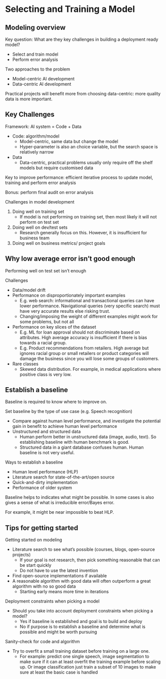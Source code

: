 # Selecting and Training a Model


## Modeling overview

Key question: What are they key challenges in building a
deployment ready model?

- Select and train model
- Perform error analysis

Two approaches to the problem

- Model-centric AI development
- Data-centric AI development

Practical projects will benefit more from choosing
data-centric: more quality data is more important.

## Key Challenges

Framework: AI system = Code + Data

- Code: algorithm/model
  - Model-centric, same data but change the model
  - Hyper-parameter is also an choice variable, but the
    search space is relatively narrow
- Data
  - Data-centric, practical problems usually only require
    off the shelf models but require customised data 

Key to improve performance: efficient iterative process to
update model, training and perform error analysis

Bonus: perform final audit on error analysis

Challenges in model development

1. Doing well on training set
   - If model is not performing on training set, then most
     likely it will not perform on test set
2. Doing well on dev/test sets
   - Research generally focus on this. However, it is
     insufficient for business team
3. Doing well on business metrics/ project goals

## Why low average error isn't good enough

Performing well on test set isn't enough

Challenges

- Data/model drift
- Performance on disproportionately important examples
  - E.g. web search: informational and transactional queries
    can have lower performance. Navigational queries (very
    specific search) must have very accurate results else
    risking trust.
  - Changing/imposing the weight of different examples might work for
    some problems, but not all
- Performance on key slices of the dataset
  - E.g. ML for loan approval should not discriminate based
    on attributes. High average accuracy is insufficient if
    there is bias towards a racial group.
  - E.g. Product recommendations from retailers. High
    average but ignores racial group or small retailers or
    product categories will damage the business since you
    will lose some groups of customers.
- Rare classes
  - Skewed data distribution. For example, in medical
    applications where positive class is very low.

## Establish a baseline

Baseline is required to know where to improve on.

Set baseline by the type of use case (e.g.
Speech recognition)

- Compare against human level performance, and investigate
  the potential gain in benefit to achieve human level
  performance
- Unstructured and structured data 
  - Human perform better in unstructured data (image, audio,
    text). So establishing baseline with human benchmark is
    good.
  - Structured data in a giant database confuses human.
    Human baseline is not very useful.

Ways to establish a baseline

- Human level performance (HLP)
- Literature search for state-of-the-art/open source
- Quick-and-dirty implementation
- Performance of older system

Baseline helps to indicates what might be possible. In some
cases is also gives a sense of what is irreducible
error/Bayes error.

For example, it might be near impossible to beat HLP.

## Tips for getting started

Getting started on modeling

- Literature search to see what's possible (courses, blogs,
  open-source projects)
  - If your goal is not research, then pick something
    reasonable that can be start quickly
  - Do not have to use the latest invention
- Find open-source implementations if available
- A reasonable algorithm with good data will often outperform
  a great algorithm with no so good data
  - Starting early means more time in iterations

Deployment constraints when picking a model

- Should you take into account deployment constraints when
  picking a model?
  - Yes if baseline is established and goal is to build and
    deploy
  - No if purpose is to establish a baseline and determine
    what is possible and might be worth pursuing

Sanity-check for code and algorithm

- Try to overfit a small training dataset before training on
  a large one.
  - For example: predict one single speech, image
    segmentation to make sure if it can at least overfit the
    training example before scaling up. Or image
    classification just train a subset of 10 images to make
    sure at least the basic case is handled

